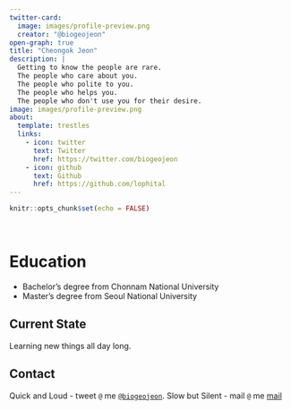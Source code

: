 ```yaml
---
twitter-card:
  image: images/profile-preview.png
  creator: "@biogeojeon"
open-graph: true
title: "Cheongok Jeon"
description: |
  Getting to know the people are rare. 
  The people who care about you.  
  The people who polite to you.  
  The people who helps you.  
  The people who don't use you for their desire.  
image: images/profile-preview.png
about:
  template: trestles
  links:
    - icon: twitter
      text: Twitter
      href: https://twitter.com/biogeojeon
    - icon: github
      text: Github
      href: https://github.com/lophital
---
```


```r
knitr::opts_chunk$set(echo = FALSE)
```

```{=html}
<script type="text/javascript" src="https://cdnjs.buymeacoffee.com/1.0.0/button.prod.min.js" data-name="bmc-button" data-slug="cheongok" data-color="#5F7FFF" data-emoji=""  data-font="Lato" data-text="Buy me a coffee" data-outline-color="#000000" data-font-color="#ffffff" data-coffee-color="#FFDD00" ></script>
```
<br>

# Education

-   Bachelor's degree from Chonnam National University
-   Master's degree from Seoul National University

## Current State

Learning new things all day long.

## Contact

Quick and Loud - tweet `@` me [`@biogeojeon`](https://twitter.com/biogeojeon). Slow but Silent - mail `@` me [mail](mailto:cheongokjeon@gmail.com)
